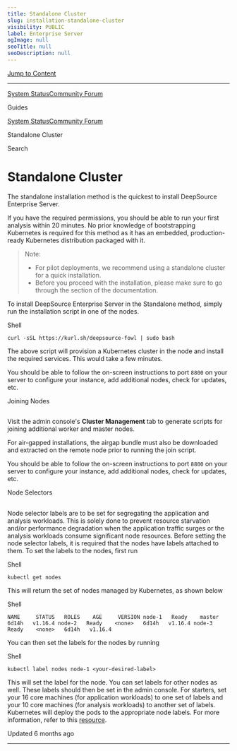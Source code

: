 ```yaml
---
title: Standalone Cluster
slug: installation-standalone-cluster
visibility: PUBLIC
label: Enterprise Server
ogImage: null
seoTitle: null
seoDescription: null
---
```

[Jump to Content](#content)

* * *

[System Status](https://deepsourcestatus.com/)[Community Forum](https://discuss.deepsource.com/)

Guides

[System Status](https://deepsourcestatus.com/)[Community Forum](https://discuss.deepsource.com/)

Standalone Cluster

Search

Standalone Cluster
==================

The standalone installation method is the quickest to install DeepSource Enterprise Server.

If you have the required permissions, you should be able to run your first analysis within 20 minutes. No prior knowledge of bootstrapping Kubernetes is required for this method as it has an embedded, production-ready Kubernetes distribution packaged with it.

> Note:
> 
> *   For pilot deployments, we recommend using a standalone cluster for a quick installation.
> *   Before you proceed with the installation, please make sure to go through the section of the documentation.

To install DeepSource Enterprise Server in the Standalone method, simply run the installation script in one of the nodes.

Shell

`curl -sSL https://kurl.sh/deepsource-fowl | sudo bash`

The above script will provision a Kubernetes cluster in the node and install the required services. This would take a few minutes.

You should be able to follow the on-screen instructions to port `8800` on your server to configure your instance, add additional nodes, check for updates, etc.

Joining Nodes

[](#joining-nodes)
-----------------------------------

Visit the admin console's **Cluster Management** tab to generate scripts for joining additional worker and master nodes.

For air-gapped installations, the airgap bundle must also be downloaded and extracted on the remote node prior to running the join script.

You should be able to follow the on-screen instructions to port `8800` on your server to configure your instance, add additional nodes, check for updates, etc.

Node Selectors

[](#node-selectors)
-------------------------------------

Node selector labels are to be set for segregating the application and analysis workloads. This is solely done to prevent resource starvation and/or performance degradation when the application traffic surges or the analysis workloads consume significant node resources. Before setting the node selector labels, it is required that the nodes have labels attached to them. To set the labels to the nodes, first run

Shell

`kubectl get nodes`

This will return the set of nodes managed by Kubernetes, as shown below

Shell

`NAME     STATUS   ROLES    AGE     VERSION node-1   Ready    master   6d14h   v1.16.4 node-2   Ready    <none>   6d14h   v1.16.4 node-3   Ready    <none>   6d14h   v1.16.4`

You can then set the labels for the nodes by running

Shell

`kubectl label nodes node-1 <your-desired-label>`

This will set the label for the node. You can set labels for other nodes as well. These labels should then be set in the admin console. For starters, set your 16 core machines (for application workloads) to one set of labels and your 10 core machines (for analysis workloads) to another set of labels. Kubernetes will deploy the pods to the appropriate node labels. For more information, refer to this [resource](https://kubernetes.io/docs/concepts/scheduling-eviction/assign-pod-node/#nodeselector).

Updated 6 months ago

* * *
